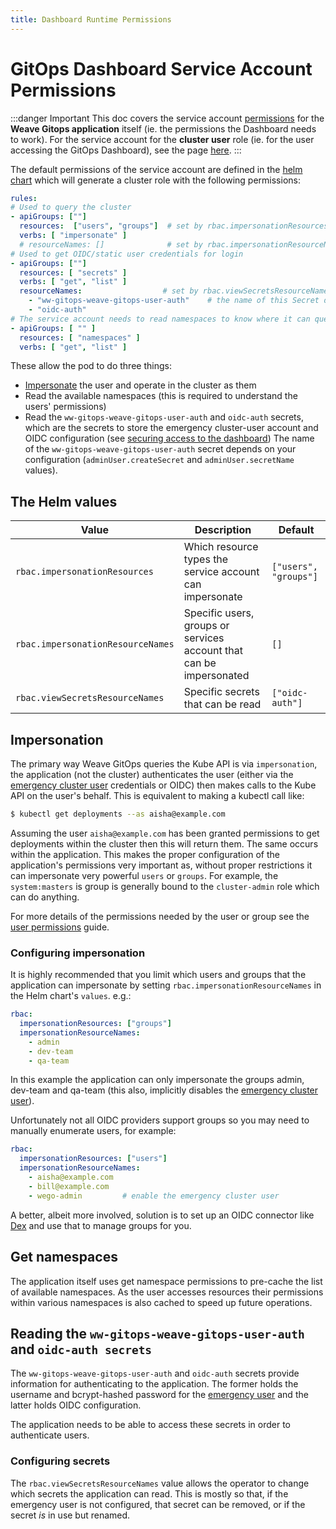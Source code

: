 ```yaml
---
title: Dashboard Runtime Permissions
---
```


# GitOps Dashboard Service Account Permissions

:::danger Important
This doc covers the service account [permissions](https://kubernetes.io/docs/reference/access-authn-authz/rbac/)
for the **Weave Gitops application** itself (ie. the permissions the Dashboard needs to work).
For the service account for the **cluster user** role (ie. for the user accessing the
GitOps Dashboard), see the page [here](user-permissions.mdx).
:::

The default permissions of the service account are defined in the [helm chart](https://github.com/weaveworks/weave-gitops/tree/main/charts/gitops-server/templates/role.yaml) which
will generate a cluster role with the following permissions:

```yaml
rules:
# Used to query the cluster
- apiGroups: [""]
  resources:  ["users", "groups"]  # set by rbac.impersonationResources
  verbs: [ "impersonate" ]
  # resourceNames: []              # set by rbac.impersonationResourceNames
# Used to get OIDC/static user credentials for login
- apiGroups: [""]
  resources: [ "secrets" ]
  verbs: [ "get", "list" ]
  resourceNames:                  # set by rbac.viewSecretsResourceNames
    - "ww-gitops-weave-gitops-user-auth"    # the name of this Secret depends on your configuration, see below for details.
    - "oidc-auth"
# The service account needs to read namespaces to know where it can query
- apiGroups: [ "" ]
  resources: [ "namespaces" ]
  verbs: [ "get", "list" ]
```

These allow the pod to do three things:
* [Impersonate](https://kubernetes.io/docs/reference/access-authn-authz/authentication/#user-impersonation) the user and operate in the cluster as them
* Read the available namespaces (this is required to understand the users' permissions)
* Read the `ww-gitops-weave-gitops-user-auth` and `oidc-auth` secrets, which are the secrets
  to store the emergency cluster-user account and OIDC configuration (see
  [securing access to the dashboard](securing-access-to-the-dashboard.mdx))
  The name of the `ww-gitops-weave-gitops-user-auth` secret depends on your configuration (`adminUser.createSecret` and `adminUser.secretName` values).

## The Helm values

| Value                             | Description                                                         | Default                              |
|-----------------------------------|---------------------------------------------------------------------|--------------------------------------|
| `rbac.impersonationResources`     | Which resource types the service account can impersonate            | `["users", "groups"]`                |
| `rbac.impersonationResourceNames` | Specific users, groups or services account that can be impersonated | `[]`                                 |
| `rbac.viewSecretsResourceNames`   | Specific secrets that can be read                                   | `["oidc-auth"]` |


## Impersonation

The primary way Weave GitOps queries the Kube API is via `impersonation`, the
application (not the cluster) authenticates the user (either via the [emergency
cluster user](../emergency-user) credentials or OIDC) then makes calls to the Kube API on the user's
behalf. This is equivalent to making a kubectl call like:

```bash
$ kubectl get deployments --as aisha@example.com
```

Assuming the user `aisha@example.com` has been granted permissions to get
deployments within the cluster then this will return them. The same occurs
within the application. This makes the proper configuration of the application's
permissions very important as, without proper restrictions it can impersonate
very powerful `users` or `groups`. For example, the `system:masters` is group
is generally bound to the `cluster-admin` role which can do anything.

For more details of the permissions needed by the user or group see the
[user permissions](user-permissions.mdx) guide.

### Configuring impersonation

It is highly recommended that you limit which users and groups that the
application can impersonate by setting `rbac.impersonationResourceNames` in
the Helm chart's `values`. e.g.:

```yaml
rbac:
  impersonationResources: ["groups"]
  impersonationResourceNames:
    - admin
    - dev-team
    - qa-team
```
In this example the application can only impersonate the groups admin, dev-team
and qa-team (this also, implicitly disables the [emergency cluster user](../emergency-user)).

Unfortunately not all OIDC providers support groups so you may need to
manually enumerate users, for example:
```yaml
rbac:
  impersonationResources: ["users"]
  impersonationResourceNames:
    - aisha@example.com
    - bill@example.com
    - wego-admin         # enable the emergency cluster user
```

A better, albeit more involved, solution is to set up an OIDC connector like
[Dex](../guides/setting-up-dex.md) and use that to manage groups for you.

## Get namespaces

The application itself uses get namespace permissions to pre-cache the list of
available namespaces. As the user accesses resources their permissions within
various namespaces is also cached to speed up future operations.

## Reading the `ww-gitops-weave-gitops-user-auth` and `oidc-auth secrets`

The `ww-gitops-weave-gitops-user-auth` and `oidc-auth` secrets provide information for authenticating
to the application. The former holds the username and bcrypt-hashed password
for the [emergency user](../emergency-user) and the latter holds OIDC configuration.

The application needs to be able to access these secrets in order to
authenticate users.

### Configuring secrets

The `rbac.viewSecretsResourceNames` value allows the operator to change which secrets the
application can read. This is mostly so that, if the emergency user is not
configured, that secret can be removed, or if the secret _is_ in use but renamed.

